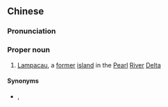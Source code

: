 ==Chinese==
{{zh-forms}}
{{wikipedia|Lampacau}}
===Pronunciation===
{{zh-pron
|m=Làngbáijiào
|cat=pn
}}
===Proper noun===
{{zh-proper noun}}
# {{lb|zh|historical|_|geography}} [[Lampacau]], a [[former]] [[island]] in the [[Pearl]] [[river|River]] [[delta|Delta]]

====Synonyms====
* {{zh-l|浪白澳}}, {{zh-l|浪白竈}}